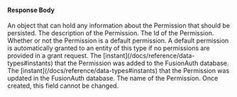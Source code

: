 
#### Response Body

<APIBlock>
  <APIField name="permission.data" type="Object">
    An object that can hold any information about the Permission that should be persisted.
  </APIField>
  <APIField name="permission.description" type="String">
    The description of the Permission.
  </APIField>
  <APIField name="permission.id" type="UUID">
    The Id of the Permission.
  </APIField>
  <APIField name="permission.isDefault" type="Boolean">
    Whether or not the Permission is a default permission. A default permission is automatically granted to an entity of this type if no permissions are provided in a grant request.
  </APIField>
  <APIField name="permission.insertInstant" type="Long">
    The [instant](/docs/reference/data-types#instants) that the Permission was added to the FusionAuth database.
  </APIField>
  <APIField name="permission.lastUpdateInstant" type="Long">
    The [instant](/docs/reference/data-types#instants) that the Permission was updated in the FusionAuth database.
  </APIField>
  <APIField name="permission.name" type="String">
    The name of the Permission. Once created, this field cannot be changed.
  </APIField>
</APIBlock>

<JSON title="Example Response JSON" src="entity-types/permission-response.json" />
